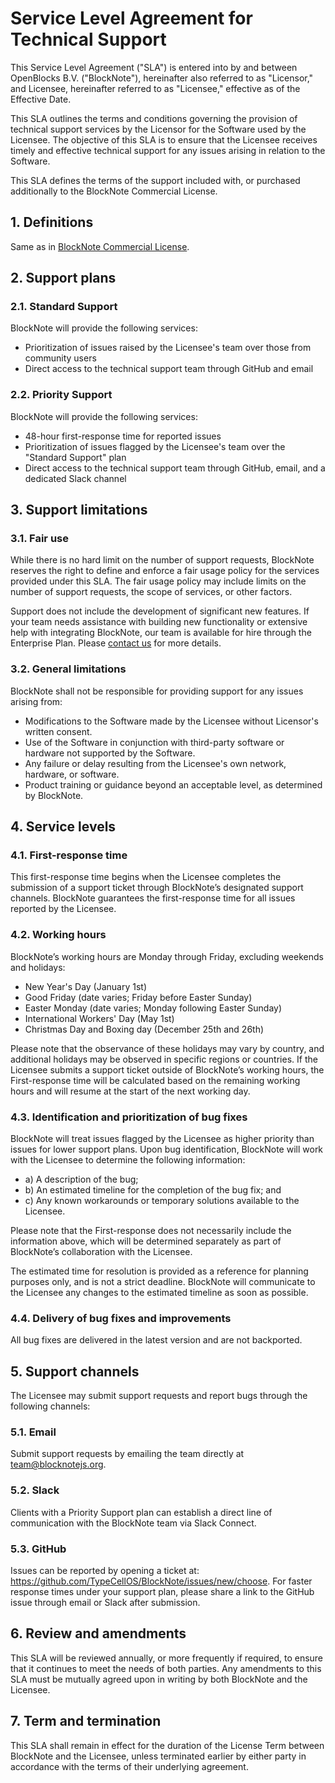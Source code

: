 # Service Level Agreement for Technical Support

This Service Level Agreement ("SLA") is entered into by and between OpenBlocks B.V. ("BlockNote"), hereinafter also referred to as "Licensor," and Licensee, hereinafter referred to as "Licensee," effective as of the Effective Date.

This SLA outlines the terms and conditions governing the provision of technical support services by the Licensor for the Software used by the Licensee. The objective of this SLA is to ensure that the Licensee receives timely and effective technical support for any issues arising in relation to the Software.

This SLA defines the terms of the support included with, or purchased additionally to the BlockNote Commercial License.

## 1. Definitions

Same as in [BlockNote Commercial License](/legal/blocknote-xl-commercial-license).

## 2. Support plans

### 2.1. Standard Support

BlockNote will provide the following services:

- Prioritization of issues raised by the Licensee's team over those from community users
- Direct access to the technical support team through GitHub and email

### 2.2. Priority Support

BlockNote will provide the following services:

- 48-hour first-response time for reported issues
- Prioritization of issues flagged by the Licensee's team over the "Standard Support" plan
- Direct access to the technical support team through GitHub, email, and a dedicated Slack channel

## 3. Support limitations

### 3.1. Fair use

While there is no hard limit on the number of support requests, BlockNote reserves the right to define and enforce a fair usage policy for the services provided under this SLA. The fair usage policy may include limits on the number of support requests, the scope of services, or other factors.

Support does not include the development of significant new features. If your team needs assistance with building new functionality or extensive help with integrating BlockNote, our team is available for hire through the Enterprise Plan. Please [contact us](/about) for more details.

### 3.2. General limitations

BlockNote shall not be responsible for providing support for any issues arising from:

- Modifications to the Software made by the Licensee without Licensor's written consent.
- Use of the Software in conjunction with third-party software or hardware not supported by the Software.
- Any failure or delay resulting from the Licensee's own network, hardware, or software.
- Product training or guidance beyond an acceptable level, as determined by BlockNote.

## 4. Service levels

### 4.1. First-response time

This first-response time begins when the Licensee completes the submission of a support ticket through BlockNote’s designated support channels. BlockNote guarantees the first-response time for all issues reported by the Licensee.

### 4.2. Working hours

BlockNote’s working hours are Monday through Friday, excluding weekends and holidays:

- New Year's Day (January 1st)
- Good Friday (date varies; Friday before Easter Sunday)
- Easter Monday (date varies; Monday following Easter Sunday)
- International Workers' Day (May 1st)
- Christmas Day and Boxing day (December 25th and 26th)

Please note that the observance of these holidays may vary by country, and additional holidays may be observed in specific regions or countries. If the Licensee submits a support ticket outside of BlockNote’s working hours, the First-response time will be calculated based on the remaining working hours and will resume at the start of the next working day.

### 4.3. Identification and prioritization of bug fixes

BlockNote will treat issues flagged by the Licensee as higher priority than issues for lower support plans. Upon bug identification, BlockNote will work with the Licensee to determine the following information:

- a) A description of the bug;
- b) An estimated timeline for the completion of the bug fix; and
- c) Any known workarounds or temporary solutions available to the Licensee.

Please note that the First-response does not necessarily include the information above, which will be determined separately as part of BlockNote’s collaboration with the Licensee.

The estimated time for resolution is provided as a reference for planning purposes only, and is not a strict deadline. BlockNote will communicate to the Licensee any changes to the estimated timeline as soon as possible.

### 4.4. Delivery of bug fixes and improvements

All bug fixes are delivered in the latest version and are not backported.

## 5. Support channels

The Licensee may submit support requests and report bugs through the following channels:

### 5.1. Email

Submit support requests by emailing the team directly at team@blocknotejs.org.

### 5.2. Slack

Clients with a Priority Support plan can establish a direct line of communication with the BlockNote team via Slack Connect.

### 5.3. GitHub

Issues can be reported by opening a ticket at: https://github.com/TypeCellOS/BlockNote/issues/new/choose. For faster response times under your support plan, please share a link to the GitHub issue through email or Slack after submission.

## 6. Review and amendments

This SLA will be reviewed annually, or more frequently if required, to ensure that it continues to meet the needs of both parties. Any amendments to this SLA must be mutually agreed upon in writing by both BlockNote and the Licensee.

## 7. Term and termination

This SLA shall remain in effect for the duration of the License Term between BlockNote and the Licensee, unless terminated earlier by either party in accordance with the terms of their underlying agreement.
